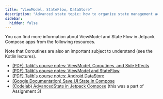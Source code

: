 ```yaml
---
title: "ViewModel, StateFlow, DataStore"
description: "Advanced state topic: how to organize state management across screens effectively."
sidebar:
  hidden: false
---
```


You can find more information about ViewModel and State Flow in Jetpack Compose apps from the following resources.

Note that Coroutines are also an important subject to understand (see the Kotlin lectures).

- [(PDF) Talib's course notes: ViewModel, Coroutines, and Side Effects](/5A6-F23/slides/20-ViewModel-Coroutine-SideEffects.pdf)
- [(PDF) Talib's course notes: ViewModel and StateFlow](/5A6-F23/slides/22-ViewModel-StateFlow.pdf)
- [(PDF) Talib's course notes: Android DataStore](/5A6-F23/slides/23-Android-DataStore.pdf)
- [(Google Documentation) Save UI State in Compose](https://developer.android.com/jetpack/compose/state-saving)
- [(Codelab) AdvancedState in Jetpack Compose](https://developer.android.com/codelabs/jetpack-compose-advanced-state-side-effects) (this was a part of Assignment 3)
